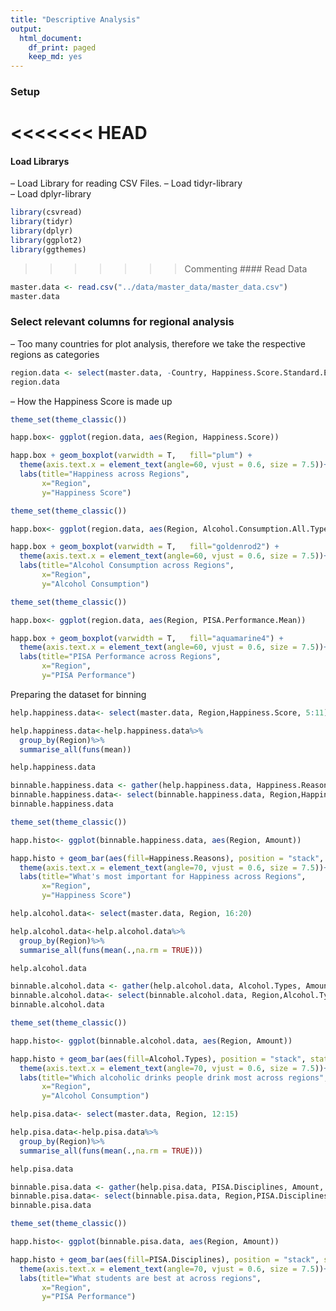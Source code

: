 ```yaml
---
title: "Descriptive Analysis"
output:
  html_document:
    df_print: paged
    keep_md: yes
---
```



### Setup

<<<<<<< HEAD
=======
#### Load Librarys

-- Load Library for reading CSV Files.
-- Load tidyr-library  
-- Load dplyr-library  

```r
library(csvread)
library(tidyr)
library(dplyr)
library(ggplot2)
library(ggthemes)

```

>>>>>>> Commenting
#### Read Data
```r
master.data <- read.csv("../data/master_data/master_data.csv")
master.data

```

### Select relevant columns for regional analysis

-- Too many countries for plot analysis, therefore we take the respective regions as categories  

```r

region.data <- select(master.data, -Country, Happiness.Score.Standard.Error)
region.data 

```

-- How the Happiness Score is made up  

```r

theme_set(theme_classic())

happ.box<- ggplot(region.data, aes(Region, Happiness.Score))

happ.box + geom_boxplot(varwidth = T,   fill="plum") +
  theme(axis.text.x = element_text(angle=60, vjust = 0.6, size = 7.5))+
  labs(title="Happiness across Regions",
       x="Region",
       y="Happiness Score")

```

```r

theme_set(theme_classic())

happ.box<- ggplot(region.data, aes(Region, Alcohol.Consumption.All.Types))

happ.box + geom_boxplot(varwidth = T,   fill="goldenrod2") +
  theme(axis.text.x = element_text(angle=60, vjust = 0.6, size = 7.5))+
  labs(title="Alcohol Consumption across Regions",
       x="Region",
       y="Alcohol Consumption")

```

```r

theme_set(theme_classic())

happ.box<- ggplot(region.data, aes(Region, PISA.Performance.Mean))

happ.box + geom_boxplot(varwidth = T,   fill="aquamarine4") +
  theme(axis.text.x = element_text(angle=60, vjust = 0.6, size = 7.5))+
  labs(title="PISA Performance across Regions",
       x="Region",
       y="PISA Performance")

```

Preparing the dataset for binning
```r
help.happiness.data<- select(master.data, Region,Happiness.Score, 5:11)

help.happiness.data<-help.happiness.data%>%
  group_by(Region)%>%
  summarise_all(funs(mean))

help.happiness.data

```

```r

binnable.happiness.data <- gather(help.happiness.data, Happiness.Reasons, Amount, 3:9 )
binnable.happiness.data<- select(binnable.happiness.data, Region,Happiness.Reasons, Amount)
binnable.happiness.data

```

```r

theme_set(theme_classic())

happ.histo<- ggplot(binnable.happiness.data, aes(Region, Amount))

happ.histo + geom_bar(aes(fill=Happiness.Reasons), position = "stack", stat="identity")+
  theme(axis.text.x = element_text(angle=70, vjust = 0.6, size = 7.5))+
  labs(title="What's most important for Happiness across Regions",
       x="Region",
       y="Happiness Score")


```

```r
help.alcohol.data<- select(master.data, Region, 16:20)

help.alcohol.data<-help.alcohol.data%>%
  group_by(Region)%>%
  summarise_all(funs(mean(.,na.rm = TRUE)))

help.alcohol.data

```

```r

binnable.alcohol.data <- gather(help.alcohol.data, Alcohol.Types, Amount, 3:6 )
binnable.alcohol.data<- select(binnable.alcohol.data, Region,Alcohol.Types, Amount)
binnable.alcohol.data

```

```r

theme_set(theme_classic())

happ.histo<- ggplot(binnable.alcohol.data, aes(Region, Amount))

happ.histo + geom_bar(aes(fill=Alcohol.Types), position = "stack", stat="identity")+
  theme(axis.text.x = element_text(angle=70, vjust = 0.6, size = 7.5))+
  labs(title="Which alcoholic drinks people drink most across regions",
       x="Region",
       y="Alcohol Consumption")


```

```r
help.pisa.data<- select(master.data, Region, 12:15)

help.pisa.data<-help.pisa.data%>%
  group_by(Region)%>%
  summarise_all(funs(mean(.,na.rm = TRUE)))

help.pisa.data

```

```r

binnable.pisa.data <- gather(help.pisa.data, PISA.Disciplines, Amount, 2:4 )
binnable.pisa.data<- select(binnable.pisa.data, Region,PISA.Disciplines, Amount)
binnable.pisa.data

```

```r

theme_set(theme_classic())

happ.histo<- ggplot(binnable.pisa.data, aes(Region, Amount))

happ.histo + geom_bar(aes(fill=PISA.Disciplines), position = "stack", stat="identity")+
  theme(axis.text.x = element_text(angle=70, vjust = 0.6, size = 7.5))+
  labs(title="What students are best at across regions",
       x="Region",
       y="PISA Performance")


```

### 